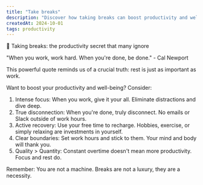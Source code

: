 ```yaml
---
title: "Take breaks"
description: "Discover how taking breaks can boost productivity and well-being. Learn the importance of intense focus, true disconnection, and setting clear boundaries in your work routine."
createdAt: 2024-10-01
tags: productivity
---
```


🌿 Taking breaks: the productivity secret that many ignore

"When you work, work hard. When you're done, be done." - Cal Newport

This powerful quote reminds us of a crucial truth: rest is just as important as work.

Want to boost your productivity and well-being? Consider:

1. Intense focus: When you work, give it your all. Eliminate distractions and dive deep.
2. True disconnection: When you're done, truly disconnect. No emails or Slack outside of work hours.
3. Active recovery: Use your free time to recharge. Hobbies, exercise, or simply relaxing are investments in yourself.
4. Clear boundaries: Set work hours and stick to them. Your mind and body will thank you.
5. Quality > Quantity: Constant overtime doesn't mean more productivity. Focus and rest do.

Remember: You are not a machine. Breaks are not a luxury, they are a necessity.

<ArticleImage src="/article-images/take-breaks.jpg" caption="Take breaks. When you're done with work, be done." />

